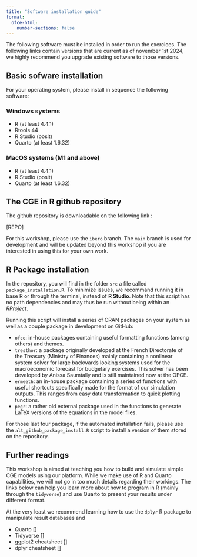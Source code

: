 ```yaml
---
title: "Software installation guide"
format: 
  ofce-html:
    number-sections: false
---
```



The following software must be installed in order to run the exercices. The following links contain versions that are current as of november 1st 2024, we highly recommend you upgrade existing software to those versions.

## Basic sofware installation 

For your operating system, please install in sequence the following software:

### Windows systems

- R (at least 4.4.1)
- Rtools 44
- R Studio (posit)
- Quarto (at least 1.6.32)

### MacOS systems (M1 and above)

- R (at least 4.4.1)
- R Studio (posit)
- Quarto (at least 1.6.32)

## The CGE in R github repository

The github repository is downloadable on the following link :

[REPO]

For this workshop, please use the `ibero` branch. The `main` branch is used for development and will be updated beyond this workshop if you are interested in using this for your own work.


## R Package installation

In the repository, you will find in the folder `src` a file called `package_installation.R`. To minimize issues, we recommand running it in base R or through the terminal, instead of **R Studio**. Note that this script has no path dependencies and may thus be run without being within an *RProject*.

Running this script will install a series of CRAN packages on your system as well as a couple package in development on GitHub:

  - `ofce`: in-house packages containing useful formatting functions (among others)  and themes.
  - `tresthor`: a package originally developed at the French Directorate of the Treasury (Ministry of Finances) mainly containing a nonlinear system solver for large backwards looking systems used for the macroeconomic forecast for budgetary exercises. This solver has been developed by Anissa Saumtally and is still maintained now at the OFCE. 
  - `ermeeth`: an in-house package containing a series of functions with useful shortcuts specifically made for the format of our simulation outputs. This ranges from easy data transformation to quick plotting functions.
  - `pegr`: a rather old external package used in the functions to generate LaTeX versions of the equations in the model files.


For those last four package, if the automated installation fails, please use the `alt_github_package_install.R` script to install a version of them stored on the repository.




## Further readings

This workshop is aimed at teaching you how to build and simulate simple CGE models using our platform. While we make use of R and Quarto capabilities, we will not go in too much details regarding their workings. The links below can help you learn more about how to program in R (mainly through the `tidyverse`) and use Quarto to present your results under different format. 

At the very least we recommend learning how to use the `dplyr` R package to manipulate result databases and 

  - Quarto []
  - Tidyverse []
  - ggplot2 cheatsheet []
  - dplyr cheatsheet []


